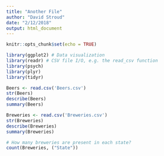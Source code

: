 ```yaml
---
title: "Another File"
author: "David Stroud"
date: "2/12/2018"
output: html_document
---
```


```r
knitr::opts_chunk$set(echo = TRUE)
```


```r
library(ggplot2) # Data visualization
library(readr) # CSV file I/O, e.g. the read_csv function
library(psych)
library(plyr)
library(tidyr)

Beers <- read.csv('Beers.csv')
str(Beers)
describe(Beers)
summary(Beers)
```

```r
Breweries <- read.csv('Breweries.csv')
str(Breweries)
describe(Breweries)
summary(Breweries)
```


```r
# How many breweries are present in each state?
count(Breweries, ("State"))
```
















